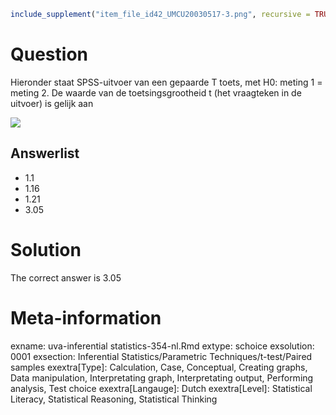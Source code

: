 ```r
include_supplement("item_file_id42_UMCU20030517-3.png", recursive = TRUE)
```
Question
========

Hieronder staat SPSS-uitvoer van een gepaarde T toets, met H0: meting 1 = meting 2. De waarde van de toetsingsgrootheid t (het vraagteken in de uitvoer) is gelijk aan


![](item_file_id42_UMCU20030517-3.png)

Answerlist
----------
* 1.1
* 1.16
* 1.21
* 3.05

Solution
========

The correct answer is  3.05

Meta-information
================
exname: uva-inferential statistics-354-nl.Rmd
extype: schoice
exsolution: 0001
exsection: Inferential Statistics/Parametric Techniques/t-test/Paired samples
exextra[Type]: Calculation, Case, Conceptual, Creating graphs, Data manipulation, Interpretating graph, Interpretating output, Performing analysis, Test choice
exextra[Langauge]: Dutch
exextra[Level]: Statistical Literacy, Statistical Reasoning, Statistical Thinking
